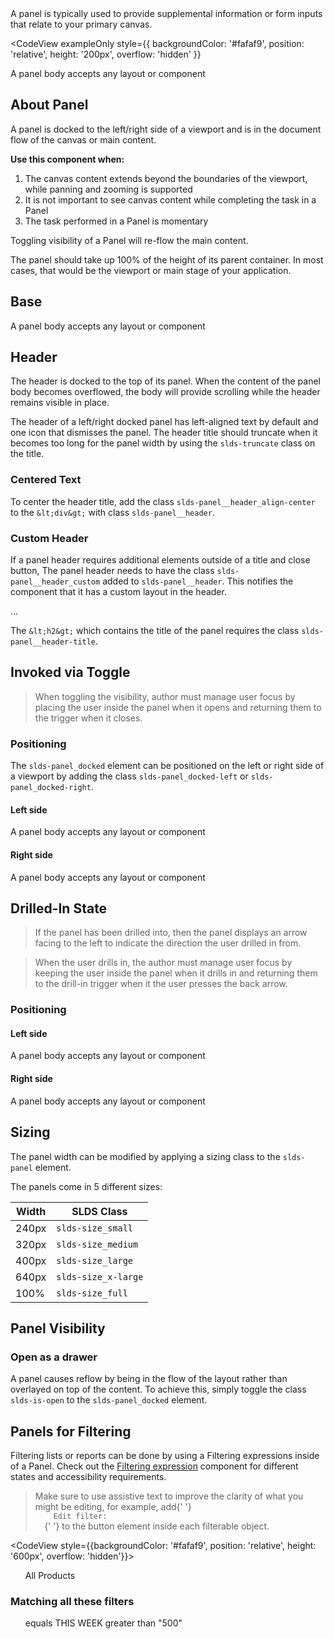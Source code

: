
<div className="doc lead">
  A panel is typically used to provide supplemental information or form inputs
  that relate to your primary canvas.
</div>

<CodeView
  exampleOnly
  style={{
    backgroundColor: '#fafaf9',
    position: 'relative',
    height: '200px',
    overflow: 'hidden'
  }}
>
  <Panel size="medium" title="Panel Header" docked="left" invoke="toggle">
    A panel body accepts any layout or component
  </Panel>
</CodeView>

## About Panel

A panel is docked to the left/right side of a viewport and is in the document flow of the canvas or main content.

**Use this component when:**

1.  The canvas content extends beyond the boundaries of the viewport, while panning and zooming is supported
2.  It is not important to see canvas content while completing the task in a Panel
3.  The task performed in a Panel is momentary

Toggling visibility of a Panel will re-flow the main content.

The panel should take up 100% of the height of its parent container. In most cases, that would be the viewport or main stage of your application.

## Base

<Example title="Panel base">
  <CodeView
    style={{
      backgroundColor: '#fafaf9',
      position: 'relative',
      height: '600px',
      overflow: 'hidden'
    }}
  >
    <Panel size="medium" title="Panel Header" docked="left" invoke="toggle">
      A panel body accepts any layout or component
    </Panel>
  </CodeView>
</Example>

## Header

The header is docked to the top of its panel. When the content of the panel body becomes overflowed, the body will provide scrolling while the header remains visible in place.

The header of a left/right docked panel has left-aligned text by default and one icon that dismisses the panel. The header title should truncate when it becomes too long for the panel width by using the `slds-truncate` class on the title.

<Example title="Panel base - header">
  <CodeView
    style={{
      backgroundColor: '#fafaf9',
      position: 'relative',
      height: '50px',
      overflow: 'hidden'
    }}
  >
    <Panel size="medium" title="Panel Header" docked="left" invoke="toggle" />
  </CodeView>
</Example>

### Centered Text

To center the header title, add the class `slds-panel__header_align-center` to the `&lt;div&gt;` with class `slds-panel__header`.

<Example title="Panel base - header">
  <CodeView
    style={{
      backgroundColor: '#fafaf9',
      position: 'relative',
      height: '50px',
      overflow: 'hidden'
    }}
  >
    <Panel
      size="medium"
      title="Panel Header"
      docked="left"
      invoke="toggle"
      hasCenterTitle
    />
  </CodeView>
</Example>

### Custom Header

If a panel header requires additional elements outside of a title and close button, The panel header needs to have the class `slds-panel__header_custom` added to `slds-panel__header`. This notifies the component that it has a custom layout in the header.

<CodeBlock toggleCode={false}>
  <div className="slds-panel__header slds-panel__header_custom">...</div>
</CodeBlock>

The `&lt;h2&gt;` which contains the title of the panel requires the class `slds-panel__header-title`.

## Invoked via Toggle

<Blockquote type="a11y" header="Accessibility Requirement">
  When toggling the visibility, author must manage user focus by placing the
  user inside the panel when it opens and returning them to the trigger when it
  closes.
</Blockquote>

### Positioning

The `slds-panel_docked` element can be positioned on the left or right side of a viewport by adding the class `slds-panel_docked-left` or `slds-panel_docked-right`.

#### Left side

<Example title="Panel base - left dock toggle">
  <CodeView
    style={{
      backgroundColor: '#fafaf9',
      position: 'relative',
      height: '200px',
      overflow: 'hidden'
    }}
  >
    <Panel size="medium" title="Panel Header" docked="left" invoke="toggle">
      A panel body accepts any layout or component
    </Panel>
  </CodeView>
</Example>

#### Right side

<Example title="Panel base - right dock toggle">
  <CodeView
    style={{
      backgroundColor: '#fafaf9',
      position: 'relative',
      height: '200px',
      overflow: 'hidden'
    }}
  >
    <Panel size="medium" title="Panel Header" docked="right" invoke="toggle">
      A panel body accepts any layout or component
    </Panel>
  </CodeView>
</Example>

## Drilled-In State

<Blockquote type="note" header="Design Note">
  If the panel has been drilled into, then the panel displays an arrow facing to
  the left to indicate the direction the user drilled in from.
</Blockquote>

<Blockquote type="a11y" header="Accessibility Requirement">
  When the user drills in, the author must manage user focus by keeping the user
  inside the panel when it drills in and returning them to the drill-in trigger
  when it the user presses the back arrow.
</Blockquote>

### Positioning

#### Left side

<Example title="Panel base - Left dock drill in">
  <CodeView
    style={{
      backgroundColor: '#fafaf9',
      position: 'relative',
      height: '200px',
      overflow: 'hidden'
    }}
  >
    <Panel size="medium" title="Panel Header" docked="left" invoke="drill-in">
      A panel body accepts any layout or component
    </Panel>
  </CodeView>
</Example>

#### Right side

<Example title="Panel base - Right dock drill in">
  <CodeView
    style={{
      backgroundColor: '#fafaf9',
      position: 'relative',
      height: '200px',
      overflow: 'hidden'
    }}
  >
    <Panel size="medium" title="Panel Header" docked="right" invoke="drill-in">
      A panel body accepts any layout or component
    </Panel>
  </CodeView>
</Example>

## Sizing

The panel width can be modified by applying a sizing class to the `slds-panel` element.

The panels come in 5 different sizes:

| Width | SLDS Class          |
| ----- | ------------------- |
| 240px | `slds-size_small`   |
| 320px | `slds-size_medium`  |
| 400px | `slds-size_large`   |
| 640px | `slds-size_x-large` |
| 100%  | `slds-size_full`    |

## Panel Visibility

### Open as a drawer

A panel causes reflow by being in the flow of the layout rather than overlayed on top of the content. To achieve this, simply toggle the class `slds-is-open` to the `slds-panel_docked` element.

<Example title="Panel base - Drawer">
  <PanelPlayground drawer />
</Example>

## Panels for Filtering

Filtering lists or reports can be done by using a Filtering expressions inside of a Panel. Check out the [Filtering expression](/components/expression/#filtering) component for different states and accessibility requirements.

<Blockquote type="a11y" header="Accessibility Requirement">
  Make sure to use assistive text to improve the clarity of what you might be
  editing, for example, add{' '}
  <code>
    <span className="slds-assistive-text">Edit filter:</span>
  </code>{' '}
  to the button element inside each filterable object.
</Blockquote>

<CodeView style={{backgroundColor: '#fafaf9', position: 'relative', height: '600px', overflow: 'hidden'}}>
  <Panel size="medium" title="Filter" docked="right" invoke="toggle">
    <Filters>
      <ol className="slds-list_vertical slds-list_vertical-space">
        <FilterObject type="Show Me">All Products</FilterObject>
      </ol>
      <h3 className="slds-text-body_small slds-m-vertical_x-small">
        Matching all these filters
      </h3>
      <ol className="slds-list_vertical slds-list_vertical-space">
        <FilterObject type="Created Date" removable>
          equals THIS WEEK
        </FilterObject>
        <FilterObject type="List Price" removable>
          greater than "500"
        </FilterObject>
      </ol>
      <FiltersFooter />
    </Filters>

  </Panel>
</CodeView>
